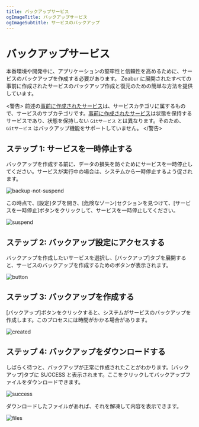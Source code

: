```yaml
---
title: バックアップサービス
ogImageTitle: バックアップサービス
ogImageSubtitle: サービスのバックアップ
---
```


# バックアップサービス
本番環境や開発中に、アプリケーションの堅牢性と信頼性を高めるために、サービスのバックアップを作成する必要があります。
Zeabur に展開されたすべての事前に作成されたサービスのバックアップ作成と復元のための簡単な方法を提供しています。

<警告>
    前述の[事前に作成されたサービス](/prebuilt/intro)は、サービスカテゴリに属するもので、サービスのサブカテゴリです。[事前に作成されたサービス](/prebuilt/intro)は状態を保持するサービスであり、状態を保持しない `Gitサービス` とは異なります。そのため、 `Gitサービス` はバックアップ機能をサポートしていません。
</警告>
## ステップ 1: サービスを一時停止する
バックアップを作成する前に、データの損失を防ぐためにサービスを一時停止してください。サービスが実行中の場合は、システムから一時停止するよう促されます。

![backup-not-suspend](/deploy/backup/backup-not-suspend.png)

この時点で、[設定]タブを開き、[危険なゾーン]セクションを見つけて、[サービスを一時停止]ボタンをクリックして、サービスを一時停止してください。

![suspend](/deploy/backup/backup-suspend-service.png)

## ステップ 2: バックアップ設定にアクセスする
バックアップを作成したいサービスを選択し、[バックアップ]タブを展開すると、サービスのバックアップを作成するためのボタンが表示されます。

![button](/deploy/backup/backup-not-suspend.png)

## ステップ 3: バックアップを作成する
[バックアップ]ボタンをクリックすると、システムがサービスのバックアップを作成します。このプロセスには時間がかかる場合があります。

![created](/deploy/backup/backup-created.png)

## ステップ 4: バックアップをダウンロードする
しばらく待つと、バックアップが正常に作成されたことがわかります。[バックアップ]タブに SUCCESS と表示されます。ここをクリックしてバックアップファイルをダウンロードできます。

![success](/deploy/backup/backup-success.png)

ダウンロードしたファイルがあれば、それを解凍して内容を表示できます。

![files](/deploy/backup/backup-files.png)